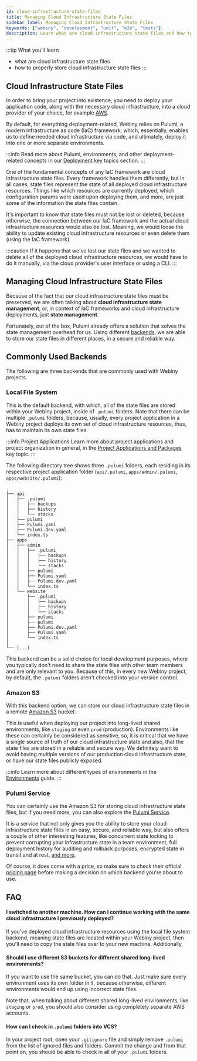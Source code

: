 ```yaml
---
id: cloud-infrastructure-state-files
title: Managing Cloud Infrastructure State Files
sidebar_label: Managing Cloud Infrastructure State Files
keywords: ["webiny", "development", "unit", "e2e", "tests"]
description: Learn what are cloud infrastructure state files and how to properly store them.
---
```


:::tip What you'll learn

- what are cloud infrastructure state files
- how to properly store cloud infrastructure state files
:::

## Cloud Infrastructure State Files

In order to bring your project into existence, you need to deploy your application code, along with the necessary cloud infrastructure, into a cloud provider of your choice, for example [AWS](https://aws.amazon.com/).

By default, for everything deployment-related, Webiny relies on Pulumi, a modern infrastructure as code (IaC) framework, which, essentially, enables us to define needed cloud infrastructure via code, and ultimately, deploy it into one or more separate environments.

:::info
Read more about Pulumi, environments, and other deployment-related concepts in our [Deployment](/docs/key-topics/deployment/introduction) key topics section.
:::

One of the fundamental concepts of any IaC framework are cloud infrastructure state files. Every framework handles them differently, but in all cases, state files represent the state of all deployed cloud infrastructure resources. Things like which resources are currently deployed, which configuration params were used upon deploying them, and more, are just some of the information the state files contain.

It's important to know that state files must not be lost or deleted, because otherwise, the connection between our IaC framework and the actual cloud infrastructure resources would also be lost. Meaning, we would loose the ability to update existing cloud infrastructure resources or even delete them (using the IaC framework).

:::caution
If it happens that we've lost our state files and we wanted to delete all of the deployed cloud infrastructure resources, we would have to do it manually, via the cloud provider's user interface or using a CLI.
:::

## Managing Cloud Infrastructure State Files

Because of the fact that our cloud infrastructure state files must be preserved, we are often talking about **cloud infrastructure state management**, or, in context of IaC frameworks and cloud infrastructure deployments, just **state management**.

Fortunately, out of the box, Pulumi already offers a solution that solves the state management overhead for us. Using different [backends](/docs/key-topics/deployment/iac-with-pulumi#different-backends), we are able to store our state files in different places, in a secure and reliable way.

## Commonly Used Backends
The following are three backends that are commonly used with Webiny projects.

### Local File System

This is the default backend, with which, all of the state files are stored within your Webiny project, inside of `.pulumi` folders. Note that there can be multiple `.pulumi` folders, because, usually, every project application in a Webiny project deploys its own set of cloud infrastructure resources, thus, has to maintain its own state files.

:::info Project Applications
Learn more about project applications and project organization in general, in the [Project Applications and Packages](/docs/key-topics/project-organization/project-applications-and-packages) key topic.
:::

The following directory tree shows three `.pulumi` folders, each residing in its respective project application folder (`api/.pulumi`, `apps/admin/.pulumi`, `apps/website/.pulumi`):

```
.
├── api
│   ├── .pulumi
│   │   ├── backups
│   │   ├── history
│   │   └── stacks
│   ├── pulumi
│   ├── Pulumi.yaml
│   ├── Pulumi.dev.yaml
│   └── index.ts
├── apps
│   ├── admin
│   │   ├── .pulumi
│   │   │   ├── backups
│   │   │   ├── history
│   │   │   └── stacks
│   │   ├── pulumi
│   │   ├── Pulumi.yaml
│   │   ├── Pulumi.dev.yaml
│   │   └── index.ts
│   └── website
│       ├── .pulumi
│       │   ├── backups
│       │   ├── history
│       │   └── stacks
│       ├── pulumi
│       ├── pulumi
│       ├── Pulumi.dev.yaml
│       ├── Pulumi.yaml
│       └── index.ts
│  
└── (...)
```

This backend can be a solid choice for local development purposes, where you typically don't need to share the state files with other team members and are only relevant to you. Because of this, in every new Webiny project, by default, the `.pulumi` folders aren't checked into your version control.

### Amazon S3

With this backend option, we can store our cloud infrastructure state files in a remote [Amazon S3](https://aws.amazon.com/s3/) bucket.

This is useful when deploying our project into long-lived shared environments, like `staging` or even `prod` (production). Environments like these can certainly be considered as sensitive, so, it is critical that we have a single source of truth of our cloud infrastructure state and also, that the state files are stored in a reliable and secure way. We definitely want to avoid having multiple versions of our production cloud infrastructure state, or have our state files publicly exposed.

:::info
Learn more about different types of environments in the [Environments](/docs/how-to-guides/ci-cd/environments) guide.
:::

### Pulumi Service

You can certainly use the Amazon S3 for storing cloud infrastructure state files, but if you need more, you can also explore the [Pulumi Service](https://www.pulumi.com/docs/intro/concepts/state/#deciding-on-a-backend).

It is a service that not only gives you the ability to store your cloud infrastructure state files in an easy, secure, and reliable way, but also offers a couple of other interesting features, like concurrent state locking to prevent corrupting your infrastructure state in a team environment, full deployment history for auditing and rollback purposes, encrypted state in transit and at rest, [and more](https://www.pulumi.com/docs/intro/concepts/state/#deciding-on-a-backend).

Of course, it does come with a price, so make sure to check their official [pricing page](https://www.pulumi.com/pricing/) before making a decision on which backend you're about to use.

## FAQ

#### I switched to another machine. How can I continue working with the same cloud infrastructure I previously deployed?

If you've deployed cloud infrastructure resources using the local file system backend, meaning state files are located within your Webiny project, then you'll need to copy the state files over to your new machine. Additionally,

#### Should I use different S3 buckets for different shared long-lived environments?
If you want to use the same bucket, you can do that. Just make sure every environment uses its own folder in it, because otherwise, different environments would end up using incorrect state files.

Note that, when talking about different shared long-lived environments, like `staging` or `prod`, you should also consider using completely separate AWS accounts.

#### How can I check in `.pulumi` folders into VCS?

In your project root, open your `.gitignore` file and simply remove `.pulumi` from the list of ignored files and folders. Commit the change and from that point on, you should be able to check in all of your `.pulumi` folders.

<!-- #### Should I have my Pulumi.yaml files in git or n ot? -->
